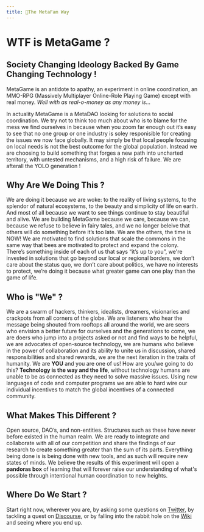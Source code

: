 ```yaml
---
title: 🐧The MetaFam Way
---
```


# WTF is MetaGame ? 
## Society Changing Ideology Backed By Game Changing Technology ! 

MetaGame is an antidote to apathy, an experiment in online coordination, an MMO-RPG (Massively Multiplayer Online-Role Playing Game) except with real money. *Well with as real-o-money as any money is...*

In actuality MetaGame is a MetaDAO looking for solutions to social coordination. We try not to think too much about who is to blame for the mess we find ourselves in because when you zoom far enough out it’s easy to see that no one group or one industry is soley responisible for creating the issues we now face globally. It may simply be that local people focusing on local needs is not the best outcome for the global population. Instead we are choosing to build something that forges a new path into uncharted territory, with untested mechanisms, and a high risk of failure. We are afterall the YOLO generation ! 

## Why Are We Doing This ?
We are doing it because we are woke: to the reality of living systems, to the splendor of natural ecosystems, to the beauty and simplicity of life on earth. And most of all because we want to see things continue to stay beautiful and alive. 
We are building MetaGame because we care, because we can, because we refuse to believe in fairy tales, and we no longer beleive that others will do something before it’s too late. We are the others, the time is NOW! 
We are motivated to find solutions that scale the commons in the same way that bees are motivated to protect and expand the colony. There’s something inside of each of us that says “it’s up to you”, we're invested in solutions that go beyond our local or regional borders, we don’t care about the status quo, we don’t care about politics, we have no interests to protect, we’re doing it because what greater game can one play than the game of life.

## Who is "We" ?
We are a swarm of hackers, thinkers, idealists, dreamers, visionaries and crackpots from all corners of the globe. We are listeners who hear the message being shouted from rooftops all around the world, we are seers who envision a better future for ourselves and the generations to come, we are doers who jump into a projects asked or not and find ways to be helpful, we are advocates of open-source technology, we are humans who believe in the power of collaboration and its ability to unite us in discussion, shared responsibilities and shared rewards, we are the next iteration in the traits of humanity. We are **YOU** and you are one of us! How are you/we going to do this? **Technology is the way and the life**, without technology humans are unable to be as connected as they need to solve massive issues. Using new languages of code and computer programs we are able to hard wire our individual incentives to match the global incentives of a connected community.

## What Makes This Different ?
Open source, DAO’s, and non-entities. Structures such as these have never before existed in the human realm. We are ready to integrate and collaborate with all of our competition and share the findings of our research to create something greater than the sum of its parts. Everything being done is is being done with new tools, and as such will require new states of minds. We believe the results of this experiment will open a **pandoras box** of learning that will forever raise our understanding of what's possible through intentional human coordination to new heights. 

## Where Do We Start ?
Start right now, wherever you are, by asking some questions on [Twitter](https://twitter.com/metafam), by tackling a quest on [Discourse](https://forum.metagame.wtf/c/quest/5/l/latest?board=default), or by falling into the rabbit hole on the [Wiki](https://wiki.metagame.wtf/) and seeing where you end up. 





